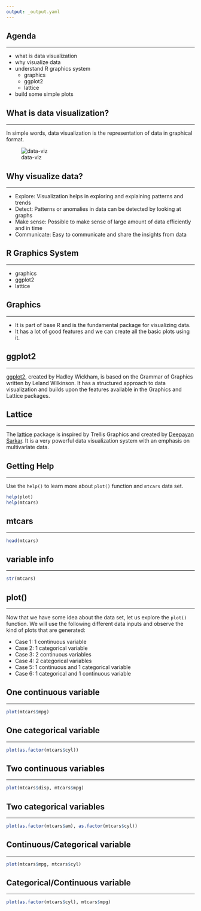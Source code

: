 ```yaml
---
output: _output.yaml
---
```


## {data-background="thankyou.png"}

## Agenda

<hr>

- what is data visualization
- why visualize data
- understand R graphics system
    - graphics
    - ggplot2
    - lattice
- build some simple plots

## What is data visualization?

<hr>

In simple words, data visualization is the representation of data in graphical format. 

![data-viz](data-viz.png)

## Why visualize data?

<hr>

- Explore: Visualization helps in exploring and explaining patterns and trends
- Detect: Patterns or anomalies in data can be detected by looking at graphs
- Make sense: Possible to make sense of large amount of data efficiently and in time
- Communicate: Easy to communicate and share the insights from data


## R Graphics System

<hr>

- graphics 
- ggplot2
- lattice

## Graphics

<hr>

- It is part of base R and is the fundamental package for visualizing data.
- It has a lot of good features and we can create all the basic plots using it.

## ggplot2

<hr>

[ggplot2](http://ggplot2.tidyverse.org/index.html), created by Hadley Wickham, is based on the Grammar of Graphics written by Leland Wilkinson. It has a structured approach to data visualization and builds upon the features available in the Graphics and Lattice packages.

## Lattice

<hr>

The [lattice](https://CRAN.R-project.org/package=lattice) package is inspired by Trellis Graphics and created by [Deepayan Sarkar](http://www.isid.ac.in/~deepayan/). It is a very powerful data visualization system with an emphasis on multivariate data.


## Getting Help

<hr>

Use the `help()` to learn more about `plot()` function and `mtcars` data set.

```r
help(plot)
help(mtcars)
```

## mtcars 

<hr>


```r
head(mtcars)
```

## variable info

<hr>

```r
str(mtcars)
```

## plot()

<hr>

Now that we have some idea about the data set, let us explore the `plot()` function. We will use the following different data inputs and observe the kind of plots that are generated:

- Case 1: 1 continuous variable
- Case 2: 1 categorical variable
- Case 3: 2 continuous variables
- Case 4: 2 categorical variables
- Case 5: 1 continuous and 1 categorical variable
- Case 6: 1 categorical and 1 continuous variable

## One continuous variable

<hr>

```r
plot(mtcars$mpg)
```

## One categorical variable

<hr>

```r
plot(as.factor(mtcars$cyl))
```

## Two continuous variables

<hr>

```r
plot(mtcars$disp, mtcars$mpg)
```

## Two categorical variables

<hr>

```r
plot(as.factor(mtcars$am), as.factor(mtcars$cyl))
```

## Continuous/Categorical variable

<hr>

```r
plot(mtcars$mpg, mtcars$cyl)
```

## Categorical/Continuous variable

<hr>

```r
plot(as.factor(mtcars$cyl), mtcars$mpg)
```

## {data-background="thankyou.png"}

<!-- To do: -->
<!--   - add intro slide -->
<!--   - image for why visualize data -->
<!--   - condense information about plotting system -->
<!--   - add info about interactive plotting libraries -->
  